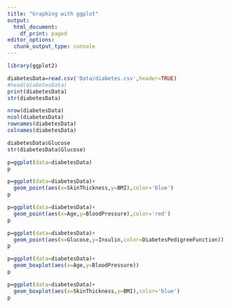 ---
title: "Graphing with ggplot"
output:
  html_document:
    df_print: paged
editor_options:
  chunk_output_type: console
---

```{r}
library(ggplot2)
```

```{r}
diabetesData=read.csv('Data/diabetes.csv',header=TRUE)
#head(diabetesData)
print(diabetesData)
str(diabetesData)
```

```{r}
nrow(diabetesData)
ncol(diabetesData)
rownames(diabetesData)
colnames(diabetesData)
```

```{r}
diabetesData$Glucose
str(diabetesData$Glucose)
```

```{r}
p=ggplot(data=diabetesData)
p
```

```{r}
p=ggplot(data=diabetesData)+
  geom_point(aes(x=SkinThickness,y=BMI),color='blue')
p
```

```{r}
p=ggplot(data=diabetesData)+
  geom_point(aes(x=Age,y=BloodPressure),color='red')
p
```

```{r}
p=ggplot(data=diabetesData)+
  geom_point(aes(x=Glucose,y=Insulin,color=DiabetesPedigreeFunction))
p
```

```{r}
p=ggplot(data=diabetesData)+
  geom_boxplot(aes(x=Age,y=BloodPressure))
p
```

```{r}
p=ggplot(data=diabetesData)+
  geom_boxplot(aes(x=SkinThickness,y=BMI),color='blue')
p
```


